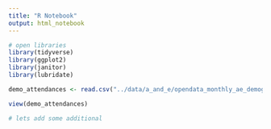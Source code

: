 ```yaml
---
title: "R Notebook"
output: html_notebook
---
```


```r
# open libraries
library(tidyverse)
library(ggplot2)
library(janitor)
library(lubridate)
```

```r
demo_attendances <- read.csv("../data/a_and_e/opendata_monthly_ae_demographics_202305.csv")
```

```r
view(demo_attendances)
```

```r
# lets add some additional 
```


